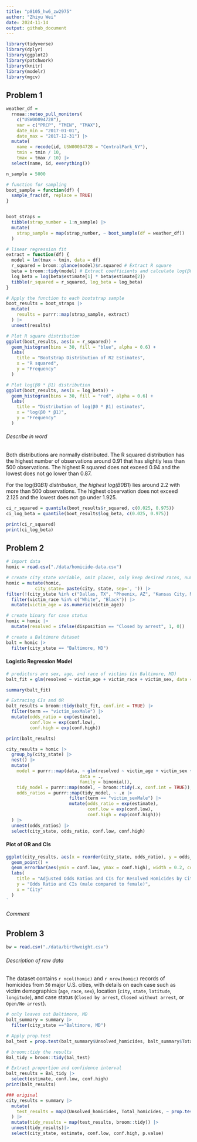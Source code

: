 ```yaml
---
title: "p8105_hw6_zw2975"
author: "Zhiyu Wei"
date: 2024-11-14
output: github_document
---
```


```r
library(tidyverse)
library(dplyr)
library(ggplot2)
library(patchwork)
library(knitr)
library(modelr)
library(mgcv)
```


## Problem 1

```r
weather_df = 
  rnoaa::meteo_pull_monitors(
    c("USW00094728"),
    var = c("PRCP", "TMIN", "TMAX"), 
    date_min = "2017-01-01",
    date_max = "2017-12-31") |>
  mutate(
    name = recode(id, USW00094728 = "CentralPark_NY"),
    tmin = tmin / 10,
    tmax = tmax / 10) |>
  select(name, id, everything())
```


```r
n_sample = 5000

# function for sampling
boot_sample = function(df) {
  sample_frac(df, replace = TRUE)
}


boot_straps = 
  tibble(strap_number = 1:n_sample) |> 
  mutate(
    strap_sample = map(strap_number, ~ boot_sample(df = weather_df))
  )

# linear regression fit
extract = function(df) {
  model = lm(tmax ~ tmin, data = df)
  r_squared = broom::glance(model)$r.squared # Extract R square
  beta = broom::tidy(model) # Extract coefficients and calculate log(β0 * β1)
  log_beta = log(beta$estimate[1] * beta$estimate[2])
  tibble(r_squared = r_squared, log_beta = log_beta)
}

# Apply the function to each bootstrap sample
boot_results = boot_straps |> 
  mutate(
    results = purrr::map(strap_sample, extract)
  ) |> 
  unnest(results)

```



```r
# Plot R square distribution
ggplot(boot_results, aes(x = r_squared)) +
  geom_histogram(bins = 30, fill = "blue", alpha = 0.6) +
  labs(
    title = "Bootstrap Distribution of R2 Estimates",
    x = "R squared",
    y = "Frequency"
  )

# Plot log(β0 * β1) distribution
ggplot(boot_results, aes(x = log_beta)) +
  geom_histogram(bins = 30, fill = "red", alpha = 0.6) +
  labs(
    title = "Distribution of log(β0 * β1) estimates",
    x = "log(β0 * β1)",
    y = "Frequency"
  ) 
```

###### Describe in word

Both distributions are normally distributed. The R squared distribution has the highest number of observations around 0.91 that has slightly less than 500 observations. The highest R squared does not exceed 0.94 and the lowest does not go lower than 0.87.

For the log(B0*B1) distribution, the highest log(B0*B1) lies around 2.2 with more than 500 observations. The highest observation does not exceed 2.125 and the lowest does not go under 1.925. 

```r
ci_r_squared = quantile(boot_results$r_squared, c(0.025, 0.975))
ci_log_beta = quantile(boot_results$log_beta, c(0.025, 0.975))

print(ci_r_squared)
print(ci_log_beta)

```


## Problem 2
```r
# import data
homic = read.csv("./data/homicide-data.csv")
```

```r
# create city_state variable, omit places, only keep desired races, numeric victim_age
homic = mutate(homic,
           city_state= paste(city, state, sep=', ')) |>
filter(!(city_state %in% c("Dallas, TX", "Phoenix, AZ", "Kansas City, MO", "Tulsa, AL")))|>
  filter(victim_race %in% c("White", "Black")) |>
  mutate(victim_age = as.numeric(victim_age))

# create binary for case status
homic = homic |>
  mutate(resolved = ifelse(disposition == "Closed by arrest", 1, 0))

# create a Baltimore dataset
balt = homic |>
  filter(city_state == "Baltimore, MD")
```

#### Logistic Regression Model

```r
# predictors are sex, age, and race of victims (in Baltimore, MD)
balt_fit = glm(resolved ~ victim_age + victim_race + victim_sex, data = balt, family = binomial()) 

summary(balt_fit)

# Extracing CIs and OR
balt_results = broom::tidy(balt_fit, conf.int = TRUE) |>
  filter(term == "victim_sexMale") |>
  mutate(odds_ratio = exp(estimate),
         conf.low = exp(conf.low),
         conf.high = exp(conf.high))

print(balt_results)
```


```r
city_results = homic |>
  group_by(city_state) |>
  nest() |>
  mutate(
    model = purrr::map(data, ~ glm(resolved ~ victim_age + victim_sex + victim_race, 
                            data = ., 
                            family = binomial)),
    tidy_model = purrr::map(model, ~ broom::tidy(.x, conf.int = TRUE)),
    odds_ratios = purrr::map(tidy_model, ~ .x |>
                        filter(term == "victim_sexMale") |>
                        mutate(odds_ratio = exp(estimate),
                               conf.low = exp(conf.low),
                               conf.high = exp(conf.high)))
  ) |>
  unnest(odds_ratios) |>
  select(city_state, odds_ratio, conf.low, conf.high)
```


#### Plot of OR and CIs

```r
ggplot(city_results, aes(x = reorder(city_state, odds_ratio), y = odds_ratio)) +
  geom_point() +
  geom_errorbar(aes(ymin = conf.low, ymax = conf.high), width = 0.2, color = "gray") + 
  labs(
    title = "Adjusted Odds Ratios and CIs for Resolved Homicides by City",
    y = "Odds Ratio and CIs (male compared to female)",
    x = "City"
  ) 
`
```

###### Comment


## Problem 3

```r
bw = read.csv("./data/birthweight.csv")
```

###### Description of raw data

The dataset contains `r ncol(homic)` and `r nrow(homic)` records of homicides from `50` major U.S. cities, with details on each case such as victim demographics (`age`, `race`, `sex`), location (`city`, `state`, `latitude`, `longitude`), and case status (`Closed by arrest`, `Closed without arrest`, or `Open/No arrest`). 


```r
# only leaves out Baltimore, MD
balt_summary = summary |>
  filter(city_state =="Baltimore, MD")

# Apply prop.test
bal_test = prop.test(balt_summary$Unsolved_homicides, balt_summary$Total_homicides)

# broom::tidy the results
Bal_tidy = broom::tidy(bal_test)

# Extract proportion and confidence interval
balt_results = Bal_tidy |>
  select(estimate, conf.low, conf.high)
print(balt_results)

```


```r

### original
city_results = summary |>
  mutate(
    test_results = map2(Unsolved_homicides, Total_homicides, ~ prop.test(.x, .y))
  ) |>
  mutate(tidy_results = map(test_results, broom::tidy)) |>
  unnest(tidy_results)|>
  select(city_state, estimate, conf.low, conf.high, p.value)

```


